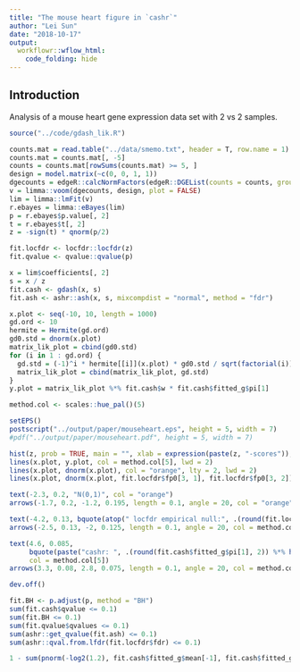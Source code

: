 ```yaml
---
title: "The mouse heart figure in `cashr`"
author: "Lei Sun"
date: "2018-10-17"
output:
  workflowr::wflow_html:
    code_folding: hide
---
```


## Introduction

Analysis of a mouse heart gene expression data set with 2 vs 2 samples.

```r
source("../code/gdash_lik.R")
```

```r
counts.mat = read.table("../data/smemo.txt", header = T, row.name = 1)
counts.mat = counts.mat[, -5]
counts = counts.mat[rowSums(counts.mat) >= 5, ]
design = model.matrix(~c(0, 0, 1, 1))
dgecounts = edgeR::calcNormFactors(edgeR::DGEList(counts = counts, group = design[, 2]))
v = limma::voom(dgecounts, design, plot = FALSE)
lim = limma::lmFit(v)
r.ebayes = limma::eBayes(lim)
p = r.ebayes$p.value[, 2]
t = r.ebayes$t[, 2]
z = -sign(t) * qnorm(p/2)
```

```r
fit.locfdr <- locfdr::locfdr(z)
fit.qvalue <- qvalue::qvalue(p)
```

```r
x = lim$coefficients[, 2]
s = x / z
fit.cash <- gdash(x, s)
fit.ash <- ashr::ash(x, s, mixcompdist = "normal", method = "fdr")
```

```r
x.plot <- seq(-10, 10, length = 1000)
gd.ord <- 10
hermite = Hermite(gd.ord)
gd0.std = dnorm(x.plot)
matrix_lik_plot = cbind(gd0.std)
for (i in 1 : gd.ord) {
  gd.std = (-1)^i * hermite[[i]](x.plot) * gd0.std / sqrt(factorial(i))
  matrix_lik_plot = cbind(matrix_lik_plot, gd.std)
}
y.plot = matrix_lik_plot %*% fit.cash$w * fit.cash$fitted_g$pi[1]

method.col <- scales::hue_pal()(5)
```

```r
setEPS()
postscript("../output/paper/mouseheart.eps", height = 5, width = 7)
#pdf("../output/paper/mouseheart.pdf", height = 5, width = 7)

hist(z, prob = TRUE, main = "", xlab = expression(paste(z, "-scores")), cex.lab = 1.25, xlim = c(-max(abs(z)), max(abs(z))))
lines(x.plot, y.plot, col = method.col[5], lwd = 2)
lines(x.plot, dnorm(x.plot), col = "orange", lty = 2, lwd = 2)
lines(x.plot, dnorm(x.plot, fit.locfdr$fp0[3, 1], fit.locfdr$fp0[3, 2]) * fit.locfdr$fp0[3, 3], col = method.col[3], lty = 2, lwd = 2)

text(-2.3, 0.2, "N(0,1)", col = "orange")
arrows(-1.7, 0.2, -1.2, 0.195, length = 0.1, angle = 20, col = "orange")

text(-4.2, 0.13, bquote(atop(" locfdr empirical null:", .(round(fit.locfdr$fp0[3, 3], 2)) %*% N(.(round(fit.locfdr$fp0[3, 1], 2)), .(round(fit.locfdr$fp0[3, 2], 2))^2))), col = method.col[3])
arrows(-2.5, 0.13, -2, 0.125, length = 0.1, angle = 20, col = method.col[3])

text(4.6, 0.085,
     bquote(paste("cashr: ", .(round(fit.cash$fitted_g$pi[1], 2)) %*% hat(f))),
     col = method.col[5])
arrows(3.3, 0.08, 2.8, 0.075, length = 0.1, angle = 20, col = method.col[5])

dev.off()
```

```r
fit.BH <- p.adjust(p, method = "BH")
sum(fit.cash$qvalue <= 0.1)
sum(fit.BH <= 0.1)
sum(fit.qvalue$qvalues <= 0.1)
sum(ashr::get_qvalue(fit.ash) <= 0.1)
sum(ashr::qval.from.lfdr(fit.locfdr$fdr) <= 0.1)
```

```r
1 - sum(pnorm(-log2(1.2), fit.cash$fitted_g$mean[-1], fit.cash$fitted_g$sd[-1]) * 2 * fit.cash$fitted_g$pi[-1]) / (1 - fit.cash$fitted_g$pi[1])
```
